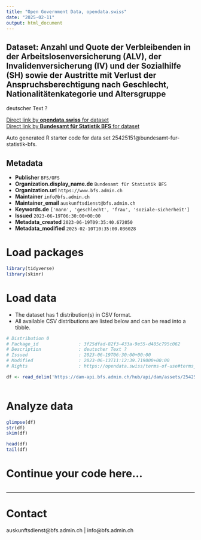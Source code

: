 ```yaml
---
title: "Open Government Data, opendata.swiss"
date: "2025-02-11"
output: html_document
---
```


## Dataset: Anzahl und Quote der Verbleibenden in der Arbeitslosenversicherung (ALV), der Invalidenversicherung (IV) und der Sozialhilfe (SH) sowie der Austritte mit Verlust der Anspruchsberechtigung nach Geschlecht, Nationalitätenkategorie und Altersgruppe

deutscher Text ?

[Direct link by **opendata.swiss** for dataset](https://opendata.swiss/de/dataset/anzahl-und-quote-der-verbleibenden-in-der-arbeitslosenversicherung-alv-der-invalidenversicherun)<br>
[Direct link by **Bundesamt für Statistik BFS** for dataset](https://www.bfs.admin.ch/asset/de/ts-x-13.06.02.11)

Auto generated R starter code for data set 25425151@bundesamt-fur-statistik-bfs.

## Metadata

- **Publisher** `BFS/OFS`
- **Organization.display_name.de** `Bundesamt für Statistik BFS`
- **Organization.url** `https://www.bfs.admin.ch`
- **Maintainer** `info@bfs.admin.ch`
- **Maintainer_email** `auskunftsdienst@bfs.admin.ch`
- **Keywords.de** `['mann', 'geschlecht', 'frau', 'soziale-sicherheit']`
- **Issued** `2023-06-19T06:30:00+00:00`
- **Metadata_created** `2023-06-19T09:35:40.672050`
- **Metadata_modified** `2025-02-10T10:35:00.036028`


# Load packages

```r

library(tidyverse)
library(skimr)

```

# Load data

-   The dataset has 1 distribution(s) in CSV format.
-   All available CSV distributions are listed below and can be read into a tibble.

```r

# Distribution 0
# Package_id               : 3f25dfad-82f3-433a-9e55-d405c795c062
# Description              : deutscher Text ?
# Issued                   : 2023-06-19T06:30:00+00:00
# Modified                 : 2023-06-13T11:12:39.719000+00:00
# Rights                   : https://opendata.swiss/terms-of-use#terms_by_ask

df <- read_delim('https://dam-api.bfs.admin.ch/hub/api/dam/assets/25425167/master')



```

# Analyze data

```r

glimpse(df)
str(df)
skim(df)

head(df)
tail(df)

```

# Continue your code here...

```r

```

------------------------------------------------------------------------

# Contact

auskunftsdienst@bfs.admin.ch | info@bfs.admin.ch
